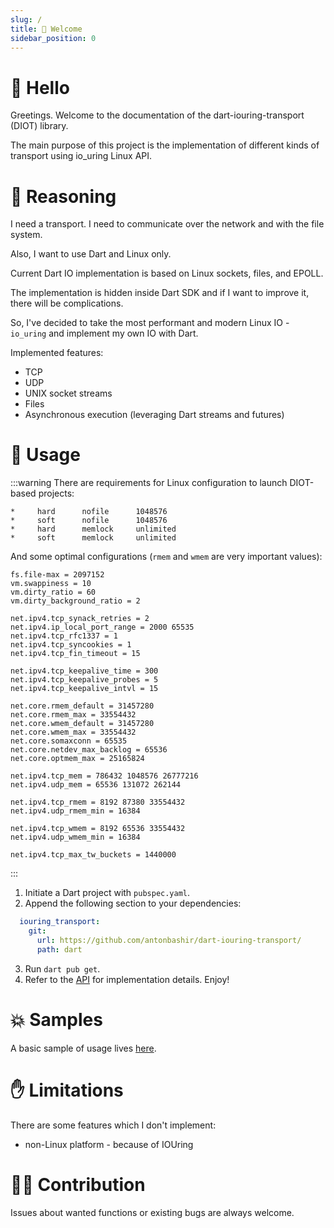 ```yaml
---
slug: /
title: 👋 Welcome
sidebar_position: 0
---
```


# 👋 Hello

Greetings. Welcome to the documentation of the dart-iouring-transport (DIOT) library.

The main purpose of this project is the implementation of different kinds of transport using io_uring Linux API.

# 🧠 Reasoning

I need a transport. I need to communicate over the network and with the file system. 

Also, I want to use Dart and Linux only. 

Current Dart IO implementation is based on Linux sockets, files, and EPOLL. 

The implementation is hidden inside Dart SDK and if I want to improve it, there will be complications.

So, I've decided to take the most performant and modern Linux IO - `io_uring` and implement my own IO with Dart.

Implemented features:
* TCP
* UDP
* UNIX socket streams
* Files
* Asynchronous execution (leveraging Dart streams and futures)

# 🔨 Usage

:::warning
There are requirements for Linux configuration to launch DIOT-based projects:

```title="security.limits"
*     hard      nofile      1048576
*     soft      nofile      1048576
*     hard      memlock     unlimited
*     soft      memlock     unlimited
```

And some optimal configurations (`rmem` and `wmem` are very important values):
```title="sysctl.conf"
fs.file-max = 2097152
vm.swappiness = 10
vm.dirty_ratio = 60
vm.dirty_background_ratio = 2

net.ipv4.tcp_synack_retries = 2
net.ipv4.ip_local_port_range = 2000 65535
net.ipv4.tcp_rfc1337 = 1
net.ipv4.tcp_syncookies = 1
net.ipv4.tcp_fin_timeout = 15

net.ipv4.tcp_keepalive_time = 300
net.ipv4.tcp_keepalive_probes = 5
net.ipv4.tcp_keepalive_intvl = 15

net.core.rmem_default = 31457280
net.core.rmem_max = 33554432
net.core.wmem_default = 31457280
net.core.wmem_max = 33554432
net.core.somaxconn = 65535
net.core.netdev_max_backlog = 65536
net.core.optmem_max = 25165824

net.ipv4.tcp_mem = 786432 1048576 26777216
net.ipv4.udp_mem = 65536 131072 262144

net.ipv4.tcp_rmem = 8192 87380 33554432
net.ipv4.udp_rmem_min = 16384

net.ipv4.tcp_wmem = 8192 65536 33554432
net.ipv4.udp_wmem_min = 16384

net.ipv4.tcp_max_tw_buckets = 1440000
```
:::

1. Initiate a Dart project with `pubspec.yaml`.
2. Append the following section to your dependencies:
```yaml
  iouring_transport:
    git:
      url: https://github.com/antonbashir/dart-iouring-transport/
      path: dart
```
3. Run `dart pub get`.
4. Refer to the [API](/category/-api) for implementation details. Enjoy!

# 💥 Samples

A basic sample of usage lives [here](https://github.com/antonbashir/dart-iouring-sample).

# ✋ Limitations

There are some features which I don't implement:
* non-Linux platform - because of IOUring

# 👨‍💻 Contribution

Issues about wanted functions or existing bugs are always welcome.